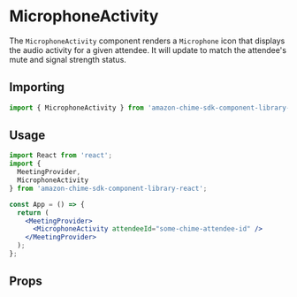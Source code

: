 
<Meta title="SDK Components/MicrophoneActivity" />

# MicrophoneActivity

The `MicrophoneActivity` component renders a `Microphone` icon that displays the audio activity for a given attendee.
It will update to match the attendee's mute and signal strength status.

## Importing

```javascript
import { MicrophoneActivity } from 'amazon-chime-sdk-component-library-react';
```

## Usage

```jsx
import React from 'react';
import {
  MeetingProvider,
  MicrophoneActivity
} from 'amazon-chime-sdk-component-library-react';

const App = () => {
  return (
    <MeetingProvider>
      <MicrophoneActivity attendeeId="some-chime-attendee-id" />
    </MeetingProvider>
  );
};
```

## Props

<Props of={MicrophoneActivity} />
